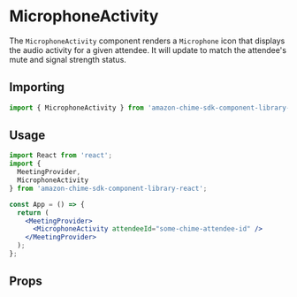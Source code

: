 
<Meta title="SDK Components/MicrophoneActivity" />

# MicrophoneActivity

The `MicrophoneActivity` component renders a `Microphone` icon that displays the audio activity for a given attendee.
It will update to match the attendee's mute and signal strength status.

## Importing

```javascript
import { MicrophoneActivity } from 'amazon-chime-sdk-component-library-react';
```

## Usage

```jsx
import React from 'react';
import {
  MeetingProvider,
  MicrophoneActivity
} from 'amazon-chime-sdk-component-library-react';

const App = () => {
  return (
    <MeetingProvider>
      <MicrophoneActivity attendeeId="some-chime-attendee-id" />
    </MeetingProvider>
  );
};
```

## Props

<Props of={MicrophoneActivity} />
